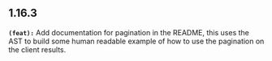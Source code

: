 ## 1.16.3
**`(feat):`** Add documentation for pagination in the README, this uses the AST to build some human readable
example of how to use the pagination on the client results.


